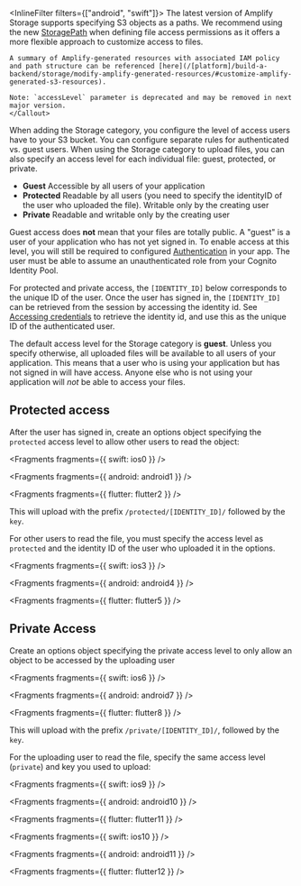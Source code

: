 <InlineFilter filters={["android", "swift"]}>
    <Callout warning>
    The latest version of Amplify Storage supports specifying S3 objects as a paths.
    We recommend using the new [StoragePath](/gen1/[platform]/build-a-backend/storage/storagepath/) when defining file access permissions as it offers a more flexible approach to customize access to files.
    
    A summary of Amplify-generated resources with associated IAM policy and path structure can be referenced [here](/[platform]/build-a-backend/storage/modify-amplify-generated-resources/#customize-amplify-generated-s3-resources).
    
    Note: `accessLevel` parameter is deprecated and may be removed in next major version.
    </Callout>
</InlineFilter>
When adding the Storage category, you configure the level of access users have to your S3 bucket. You can configure separate rules for authenticated vs. guest users. When using the Storage category to upload files, you can also specify an access level for each individual file: guest, protected, or private.

- **Guest** Accessible by all users of your application
- **Protected** Readable by all users (you need to specify the identityID of the user who uploaded the file). Writable only by the creating user
- **Private** Readable and writable only by the creating user

Guest access does **not** mean that your files are totally public. A "guest" is a user of your application who has not yet signed in. To enable access at this level, you will still be required to configured [Authentication](/gen1/[platform]/build-a-backend/auth/set-up-auth/) in your app. The user must be able to assume an unauthenticated role from your Cognito Identity Pool.

For protected and private access, the `[IDENTITY_ID]` below corresponds to the unique ID of the user. Once the user has signed in, the `[IDENTITY_ID]` can be retrieved from the session by accessing the identity id. See [Accessing credentials](/gen1/[platform]/build-a-backend/auth/accessing-credentials/) to retrieve the identity id, and use this as the unique ID of the authenticated user.

<Callout>

The default access level for the Storage category is **guest**. Unless you specify otherwise, all uploaded files will be available to all users of your application. This means that a user who is using your application but has not signed in will have access. Anyone else who is not using your application will _not_ be able to access your files.

</Callout>

## Protected access

After the user has signed in, create an options object specifying the `protected` access level to allow other users to read the object:


<Fragments fragments={{ swift: ios0 }} />


<Fragments fragments={{ android: android1 }} />


<Fragments fragments={{ flutter: flutter2 }} />

This will upload with the prefix `/protected/[IDENTITY_ID]/` followed by the `key`.

For other users to read the file, you must specify the access level as `protected` and the identity ID of the user who uploaded it in the options.


<Fragments fragments={{ swift: ios3 }} />


<Fragments fragments={{ android: android4 }} />


<Fragments fragments={{ flutter: flutter5 }} />

## Private Access

Create an options object specifying the private access level to only allow an object to be accessed by the uploading user


<Fragments fragments={{ swift: ios6 }} />


<Fragments fragments={{ android: android7 }} />


<Fragments fragments={{ flutter: flutter8 }} />

This will upload with the prefix `/private/[IDENTITY_ID]/`, followed by the `key`.

For the uploading user to read the file, specify the same access level (`private`) and key you used to upload:


<Fragments fragments={{ swift: ios9 }} />


<Fragments fragments={{ android: android10 }} />


<Fragments fragments={{ flutter: flutter11 }} />


<Fragments fragments={{ swift: ios10 }} />


<Fragments fragments={{ android: android11 }} />


<Fragments fragments={{ flutter: flutter12 }} />
